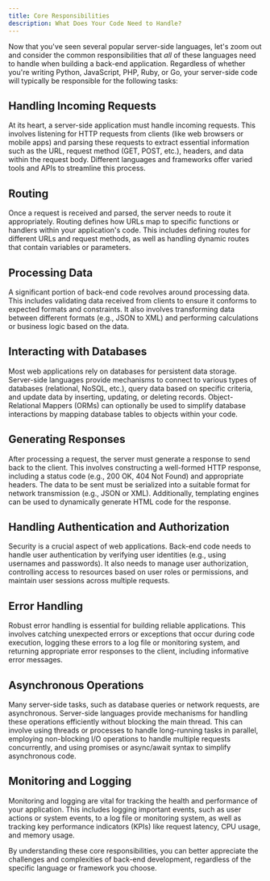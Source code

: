 ```yaml
---
title: Core Responsibilities
description: What Does Your Code Need to Handle?
---
```


Now that you've seen several popular server-side languages, let's zoom out and consider the common responsibilities that _all_ of these languages need to handle when building a back-end application.
Regardless of whether you're writing Python, JavaScript, PHP, Ruby, or Go, your server-side code will typically be responsible for the following tasks:

## Handling Incoming Requests

At its heart, a server-side application must handle incoming requests. This involves listening for HTTP requests from clients (like web browsers or mobile apps) and parsing these requests to extract essential information such as the URL, request method (GET, POST, etc.), headers, and data within the request body. Different languages and frameworks offer varied tools and APIs to streamline this process.

## Routing

Once a request is received and parsed, the server needs to route it appropriately. Routing defines how URLs map to specific functions or handlers within your application's code. This includes defining routes for different URLs and request methods, as well as handling dynamic routes that contain variables or parameters.

## Processing Data

A significant portion of back-end code revolves around processing data. This includes validating data received from clients to ensure it conforms to expected formats and constraints. It also involves transforming data between different formats (e.g., JSON to XML) and performing calculations or business logic based on the data.

## Interacting with Databases

Most web applications rely on databases for persistent data storage. Server-side languages provide mechanisms to connect to various types of databases (relational, NoSQL, etc.), query data based on specific criteria, and update data by inserting, updating, or deleting records. Object-Relational Mappers (ORMs) can optionally be used to simplify database interactions by mapping database tables to objects within your code.

## Generating Responses

After processing a request, the server must generate a response to send back to the client. This involves constructing a well-formed HTTP response, including a status code (e.g., 200 OK, 404 Not Found) and appropriate headers. The data to be sent must be serialized into a suitable format for network transmission (e.g., JSON or XML). Additionally, templating engines can be used to dynamically generate HTML code for the response.

## Handling Authentication and Authorization

Security is a crucial aspect of web applications. Back-end code needs to handle user authentication by verifying user identities (e.g., using usernames and passwords). It also needs to manage user authorization, controlling access to resources based on user roles or permissions, and maintain user sessions across multiple requests.

## Error Handling

Robust error handling is essential for building reliable applications. This involves catching unexpected errors or exceptions that occur during code execution, logging these errors to a log file or monitoring system, and returning appropriate error responses to the client, including informative error messages.

## Asynchronous Operations

Many server-side tasks, such as database queries or network requests, are asynchronous. Server-side languages provide mechanisms for handling these operations efficiently without blocking the main thread. This can involve using threads or processes to handle long-running tasks in parallel, employing non-blocking I/O operations to handle multiple requests concurrently, and using promises or async/await syntax to simplify asynchronous code.

## Monitoring and Logging

Monitoring and logging are vital for tracking the health and performance of your application. This includes logging important events, such as user actions or system events, to a log file or monitoring system, as well as tracking key performance indicators (KPIs) like request latency, CPU usage, and memory usage.

By understanding these core responsibilities, you can better appreciate the challenges and complexities of back-end development, regardless of the specific language or framework you choose.

